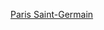 {{football squad
|teamname = 巴黎圣日耳曼足球俱乐部
|title = 巴黎-{zh-hans:圣日耳曼;zh-hk:聖日耳門;zh-tw:聖日耳曼;}-
|bgcolor = #003665
|textcolor = #F5F5F5
|bordercolor = #D32A31
|name = 巴黎聖日耳門球員名單
|list =<div>
{{football squad2 player|no=1|name=[[基羅·拿華斯|-{zh-hans:纳瓦斯;zh-hk:拿華斯;zh-tw:納瓦斯;}-]]}}
{{football squad2 player|no=2|name=[[阿什拉夫·哈基米|-{zh-hans:哈基米;zh-hk:夏基美;zh-tw:哈基米;}-]]}}
{{football squad2 player|no=3|name=[[普雷斯内尔·金彭贝|-{zh-hans:金彭贝; zh-hk:甘柏比;zh-tw:金彭貝;}-]]}}
{{football squad2 player|no=4|name=[[塞尔希奥·拉莫斯|拉莫斯]]}}
{{football squad2 player|no=5|name=[[馬昆奴斯·哥利亞|-{zh-hk:馬昆奴斯;zh-cn:马金尼奥斯;zh-tw:馬金尼奧斯;}-]]}}
{{football squad2 player|no=6|name=[[馬高·華拉堤|-{zh-cn:维拉蒂;zh-hk:華拉堤;zh-tw:維拉提;}-]]}}
{{football squad2 player|no=7|name=[[基利安·麥巴比|-{zh-hans:姆巴佩;zh-hk:麥巴比;zh-tw:姆巴佩;}-]]}}
{{football squad2 player|no=8|name=[[莱昂德羅·帕雷德斯|-{zh-cn:帕雷德斯;zh-hk:柏利迪斯;zh-tw:帕雷德斯;}-]]}}
{{football squad2 player|no=9|name=[[毛罗·伊卡尔迪|-{zh-hans:伊卡尔迪;zh-hk:伊卡迪;zh-tw:伊卡爾迪;}-]]}}
{{football squad2 player|no=10|name=[[内马尔|-{zh-hans:内马尔;zh-hk:尼馬;zh-tw:內馬爾;}-]]}}
{{football squad2 player|no=11|name=[[安赫尔·迪马里亚|-{zh-hans:迪马利亚;zh-hk:迪馬利亞;zh-tw:迪馬利亞}-]]}}
{{football squad2 player|no=12|name=[[拉芬拿·艾簡達拿|-{zh-hans:拉菲尼亚;zh-hk:拉芬拿;zh-tw:拉菲尼亞;}-]]}}
{{football squad2 player|no=14|name=[[胡安·贝尔纳特|-{zh-hans:贝尔纳特;zh-hk:班列特;zh-tw:伯納特;}-]]}}
{{football squad2 player|no=15|name=[[达尼洛·佩雷拉|-{zh-hans:达尼洛;zh-hk:丹尼路;zh-tw:達尼洛;}-]]}}
<!--{{football squad2 player|no=16|name=[[塞爾吉奥·里科|-{zh-hans:里科;zh-hk:列高;zh-tw:里科;}-]]}}-->
{{football squad2 player|no=18|name=[[吉奥吉尼奥·维纳尔杜姆|-{zh-hans:维纳尔杜姆;zh-hk:韋拿度姆;zh-tw:維納爾杜姆;}-]]}}
<!--{{football squad2 player|no=19|name=[[巴勃羅·薩拉比亞|-{zh-hans:萨拉比亚;zh-hk:沙拉比亞;}-]]}}-->
{{football squad2 player|no=20|name=[[利云·古沙华|-{zh-cn:库尔扎瓦;zh-tw:庫爾薩瓦;zh-hk:古沙華}-]]}}
{{football squad2 player|no=21|name=[[安德尔·埃雷拉|-{zh-hans:埃雷拉;zh-hk:靴里拉;zh-tw:埃雷拉;}-]]}}
{{football squad2 player|no=22|name=[[阿卜杜·迪亚洛|-{zh-hans:迪亚洛;zh-hk:迪亞路;zh-tw:迪亞洛;}-]]}}
{{football squad2 player|no=23|name=[[尤利安·德拉克斯勒|-{zh-hans:德拉克斯勒;zh-hk:達斯拿;zh-tw:德拉克斯勒}-]]}}
{{football squad2 player|no=24|name=[[蒂洛·克勒|-{zh-cn:科雷尔;zh-hans:克雷尔;zh-hk:基拿;zh-tw:克勒;}-]]}}
{{football squad2 player|no=25|name=[[努诺·门德斯|-{zh-hans:门德斯;zh-hk:文迪斯;zh-tw:門德斯;}-]]}}
{{football squad2 player|no=27|name=[[伊祖沙·古爾|-{zh-cn:盖耶;zh-hk:古爾;zh-tw:蓋耶}-]]}}
<!--{{football squad2 player|no=30|name=[[凱文·特拉普|-{zh-cn:特拉普;zh-tw:特拉普;zh-hk:查普;}-]]}}-->
{{football squad2 player|no=30|name=[[利昂内尔·梅西|-{zh-hans:梅西; zh-hk:美斯; zh-tw:梅西;}-]]}}
{{football squad2 player|no=31|name=[[科林·達格巴|-{zh-cn:达格巴;zh-hk:達巴;zh-tw:達格巴;}-]]}}
{{football squad2 player|no=38|name=[[爱德华·米许|米许]]}}
{{football squad2 player|no=50|name=[[基安盧基·當拿隆馬|-{zh-cn:多纳鲁马;zh-hk:當拿隆馬;zh-tw:多納魯馬;}-]]}}
{{football squad2 player|no=60|name={{le|亞歷山大·萊特利爾|Alexandre Letellier|-{zh-hans:莱特利尔;zh-hk:列迪利亞;zh-tw:萊特利爾;}-}}}}
{{football squad2 player|no=-|name=[[維蒂尼亞 (2000年)|-{zh-hans:维蒂尼亚;zh-hant:維蒂尼亞;zh-hk:域天拿;}-]]}}
{{football squad manager|name=[[毛里西奥·波切蒂诺|-{zh-cn:波切蒂诺;zh-tw:波切蒂諾;zh-hk:普捷天奴;}-]]}}
</div>}}<noinclude>
{{Squad maintenance|update source=http://www.lfp.fr/club/paris-saint-germain}}
[[Category:法国足球俱乐部名单模板|Paris Saint-Germain]]
</noinclude>